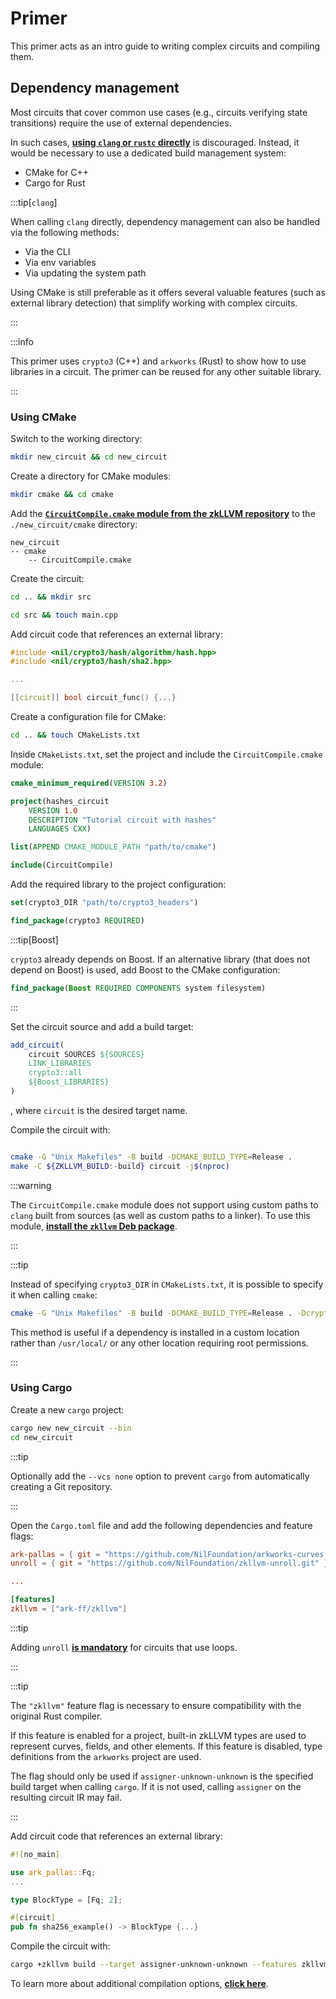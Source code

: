 # Primer

This primer acts as an intro guide to writing complex circuits and compiling them. 

## Dependency management

Most circuits that cover common use cases (e.g., circuits verifying state transitions) require the use of external dependencies. 

In such cases, [**using `clang` or `rustc` directly**](../getting-started/compiling-a-circuit) is discouraged. Instead, it would be necessary to use a dedicated build management system:

* CMake for C++
* Cargo for Rust

:::tip[`clang`]

When calling `clang` directly, dependency management can also be handled via the following methods:

* Via the CLI
* Via env variables
* Via updating the system path

Using CMake is still preferable as it offers several valuable features (such as external library detection) that simplify working with complex circuits.

:::

:::info

This primer uses `crypto3` (C++) and `arkworks` (Rust) to show how to use libraries in a circuit. The primer can be reused for any other suitable library.

:::

### Using CMake

Switch to the working directory:

```bash
mkdir new_circuit && cd new_circuit
```

Create a directory for CMake modules:

```bash
mkdir cmake && cd cmake
```

Add the [**`CircuitCompile.cmake` module from the zkLLVM repository**](https://github.com/NilFoundation/zkLLVM/blob/master/cmake/CircuitCompile.cmake) to the `./new_circuit/cmake` directory:

```
new_circuit
-- cmake
    -- CircuitCompile.cmake
```

Create the circuit:

```bash
cd .. && mkdir src
```

```bash
cd src && touch main.cpp
```

Add circuit code that references an external library:

```cpp
#include <nil/crypto3/hash/algorithm/hash.hpp>
#include <nil/crypto3/hash/sha2.hpp>

...

[[circuit]] bool circuit_func() {...}
```

Create a configuration file for CMake:

```bash
cd .. && touch CMakeLists.txt
```

Inside `CMakeLists.txt`, set the project and include the `CircuitCompile.cmake` module:

```cmake
cmake_minimum_required(VERSION 3.2)

project(hashes_circuit
    VERSION 1.0
    DESCRIPTION "Tutorial circuit with hashes"
    LANGUAGES CXX)

list(APPEND CMAKE_MODULE_PATH "path/to/cmake")

include(CircuitCompile)
```

Add the required library to the project configuration:

```cmake
set(crypto3_DIR "path/to/crypto3_headers")

find_package(crypto3 REQUIRED)
```

:::tip[Boost]

`crypto3` already depends on Boost. If an alternative library (that does not depend on Boost) is used, add Boost to the CMake configuration:

```cmake
find_package(Boost REQUIRED COMPONENTS system filesystem)
```

:::

Set the circuit source and add a build target:

```cmake
add_circuit(
    circuit SOURCES ${SOURCES}
    LINK_LIBRARIES
    crypto3::all
    ${Boost_LIBRARIES}
)
```

, where `circuit` is the desired target name.

Compile the circuit with:

```bash

cmake -G "Unix Makefiles" -B build -DCMAKE_BUILD_TYPE=Release .
make -C ${ZKLLVM_BUILD:-build} circuit -j$(nproc)
```

:::warning

The `CircuitCompile.cmake` module does not support using custom paths to `clang` built from sources (as well as custom paths to a linker). To use this module, [**install the `zkllvm` Deb package**](../getting-started/installation#install-zkllvm-binaries).

:::

:::tip

Instead of specifying `crypto3_DIR` in `CMakeLists.txt`, it is possible to specify it when calling `cmake`:

```bash
cmake -G "Unix Makefiles" -B build -DCMAKE_BUILD_TYPE=Release . -Dcrypto3_DIR=/path/to/crypto3/installation
```

This method is useful if a dependency is installed in a custom location rather than `/usr/local/` or any other location requiring root permissions.

:::

### Using Cargo

Create a new `cargo` project:

```bash
cargo new new_circuit --bin
cd new_circuit
```

:::tip

Optionally add the `--vcs none` option to prevent `cargo` from automatically creating a Git repository.

:::

Open the `Cargo.toml` file and add the following dependencies and feature flags:

```toml
ark-pallas = { git = "https://github.com/NilFoundation/arkworks-curves.git" }
unroll = { git = "https://github.com/NilFoundation/zkllvm-unroll.git" }

...

[features]
zkllvm = ["ark-ff/zkllvm"]
```

:::tip

Adding `unroll` [**is mandatory**](../best-practices-limitations/unrolling-loops) for circuits that use loops.

:::

:::tip

The `"zkllvm"` feature flag is necessary to ensure compatibility with the original Rust compiler. 

If this feature is enabled for a project, built-in zkLLVM types are used to represent curves, fields, and other elements. If this feature is disabled, type definitions from the `arkworks` project are used.

The flag should only be used if `assigner-unknown-unknown` is the specified build target when calling `cargo`. If it is not used, calling `assigner` on the resulting circuit IR may fail.

:::

Add circuit code that references an external library:

```rust
#![no_main]

use ark_pallas::Fq;
...

type BlockType = [Fq; 2];

#[circuit]
pub fn sha256_example() -> BlockType {...}
```

Compile the circuit with:

```bash
cargo +zkllvm build --target assigner-unknown-unknown --features zkllvm --release
```

To learn more about additional compilation options, [**click here**](../getting-started/compiling-rust-code).
